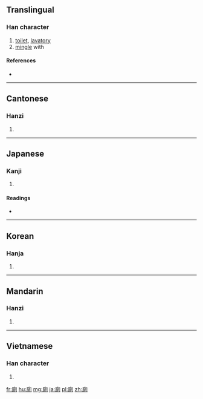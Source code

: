 {{also|厕|厠}}
==Translingual==

===Han character===
{{Han char|rn=53|rad=广|as=09|sn=12|four=0022<sub>0</sub>|canj=戈月金弓 (IBCN)|ids=⿸[[广]][[則]]}}

# [[toilet]], [[lavatory]]
# [[mingle]] with

====References====
* {{Han ref|kx=0348.260|dkj=09410|dj=0659.150|hdz=20893.030|uh=5EC1|ud=24257|bh=B45A|bd=46170}}

----

==Cantonese==

===Hanzi===
{{yue-hanzi|jyut=[[cak1]], [[ci3]]|y=chak1, chi3|sim=厕}}

# {{defn|lang=yue|sort=广09}}

----

==Japanese==

===Kanji===
{{ja-kanji|grade=|rs=广09}}

# {{defn|lang=ja|sort=广09}}

====Readings====
* {{ja-readings|goon=[[し]] (shi), [[しき]] (shiki)|kanon=[[し]] (shi), [[そく]] (soku)|on=[[しょく]] (shoku)|kun=[[かわや]] (kawaya)}}

----

==Korean==

===Hanja===
{{ko-hanja|hangeul=치|rv=chi|mr=ch'i}}

# {{defn|lang=ko|sort=广09}}

----

==Mandarin==

===Hanzi===
{{cmn-hanzi|sim=厕|pin=[[cè]] ([[ce4]])|wg=ts'e<sup>4</sup>}}

# {{defn|lang=cmn|sort=广09}}

----

==Vietnamese==

===Han character===
{{vi-readings|rs=广09| hanviet = xí}}

# {{defn|lang=vi|sort=广09}}

[[fr:廁]]
[[hu:廁]]
[[mg:廁]]
[[ja:廁]]
[[pl:廁]]
[[zh:廁]]